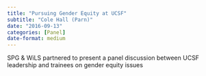 ```yaml
---
title: "Pursuing Gender Equity at UCSF"
subtitle: "Cole Hall (Parn)"
date: "2016-09-13"
categories: [Panel]
date-format: medium 
---
```


SPG & WiLS partnered to present a panel discussion between UCSF leadership and trainees on gender equity issues

